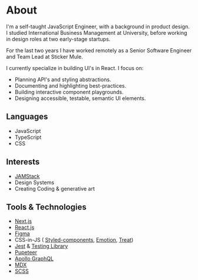 
<Meta
  description="Self-taught JavaScript Engineer with a background in product design."
  title="About"
/>

# About

I&apos;m a self-taught JavaScript Engineer, with a background in
product design. I studied International Business Management at
University, before working in design roles at two early-stage
startups.

For the last two years I have worked remotely as a Senior Software
Engineer and Team Lead at Sticker Mule.

I currently specialize in building UI's in React. I focus on:

- Planning API&apos;s and styling abstractions.
- Documenting and highlighting best-practices.
- Building interactive component playgrounds.
- Designing accessible, testable, semantic UI elements.

## Languages

- JavaScript
- TypeScript
- CSS

## Interests

- [JAMStack](https://jamstack.wtf/)
- Design Systems
- Creating Coding &amp; generative art

## Tools &amp; Technologies

- [Next.js](https://nextjs.org/)
- [React.js](https://reactjs.org/)
- [Figma](https://www.figma.com/)
- CSS-in-JS (
  [Styled-components](https://styled-components.com/), [Emotion](https://emotion.sh/docs/introduction), [Treat](https://seek-oss.github.io/treat/))
- [Jest](https://jestjs.io/) &amp; [Testing Library](https://testing-library.com/)
- [Pupeteer](https://pptr.dev/)
- [Apollo GraphQL](https://www.apollographql.com/)
- [MDX](https://mdxjs.com/)
- [SCSS](https://sass-lang.com/)
